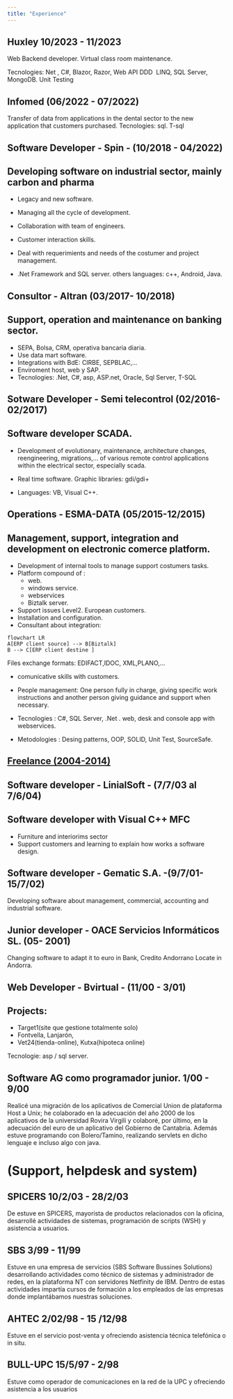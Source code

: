 ```yaml
---
title: "Experience"
---
```


## Huxley	10/2023 - 11/2023

Web Backend developer. Virtual class room maintenance.

Tecnologies: 
Net , C#, Blazor, Razor, Web API DDD  LINQ, SQL Server, MongoDB. Unit Testing

## Infomed	(06/2022 - 07/2022)

Transfer of data from applications in the dental sector to the new application that customers purchased.
Tecnologies: sql. T-sql

## Software Developer - Spin - (10/2018 - 04/2022)

:::{.callout-note  collapse="false" }

# Developing software on industrial sector, mainly carbon and pharma

- Legacy and new software.

- Managing all the cycle of development.

- Collaboration with team of engineers.
- Customer interaction skills.
- Deal with requerimients and needs of the costumer and project management.

- .Net Framework and SQL server. others languages: c++, Android, Java.

:::

## Consultor - Altran (03/2017- 10/2018)

:::{.callout-note  collapse="false" }

## Support, operation and maintenance on banking sector.

- SEPA, Bolsa, CRM, operativa bancaria diaria.
- Use data mart software.
- Integrations with BdE: CIRBE, SEPBLAC,...
- Enviroment host, web y SAP.
- Tecnologies:  .Net, C#, asp, ASP.net, Oracle, Sql Server, T-SQL

:::

## Sotware Developer - Semi telecontrol (02/2016-02/2017)

:::{.callout-note  collapse="false" }

# Software developer SCADA.

- Development of evolutionary, maintenance, architecture changes, reengineering, migrations,... of various remote control applications within the electrical sector, especially scada.
- Real time software. Graphic libraries: gdi/gdi+

- Languages: VB, Visual C++.

:::

## Operations - ESMA-DATA (05/2015-12/2015)

:::{.callout-note  collapse="false" }

# Management, support, integration and development on electronic comerce platform.

- Development of internal tools to manage support costumers tasks.
- Platform compound of : 
    - web.
    - windows service.
    - webservices
    - Biztalk server.
- Support issues Level2. European customers.
- Installation and configuration.
- Consultant about integration:

```mermaid
flowchart LR
A[ERP client source] --> B[Biztalk]
B --> C[ERP client destine ]

```

Files exchange formats: EDIFACT,IDOC, XML,PLANO,...

- comunicative skills with customers.

- People management:
One person fully in charge, giving specific work instructions and another person giving guidance and support when necessary.

- Tecnologies : C#, SQL Server, .Net . web, desk and console app with webservices.
- Metodologies : Desing patterns, OOP, SOLID, Unit Test, SourceSafe.

:::

## [Freelance (2004-2014)](freelance.qmd)

## Software developer - LinialSoft - (7/7/03 al 7/6/04)

:::{.callout-note  collapse="false" }

# Software developer with Visual C++ MFC

- Furniture and interiorims sector
- Support customers and learning to explain how works a software design. 

:::

## Software developer -  Gematic S.A. -(9/7/01-15/7/02)

:::{.callout-note  collapse="false" }

Developing software about management, commercial, accounting and industrial software.

:::


## Junior developer -  OACE Servicios Informáticos SL. (05- 2001)

:::{.callout-note  collapse="false" }

Changing software to adapt it to euro in Bank, Credito Andorrano
Locate in Andorra.

:::

## Web Developer - Bvirtual - (11/00 - 3/01)

:::{.callout-note  collapse="false" }

# Projects:

- Target1(site que gestione totalmente solo)
- Fontvella, Lanjarón, 
- Vet24(tienda-online), Kutxa(hipoteca online)

Tecnologie: asp / sql server.
:::

## Software AG como programador junior.	1/00 - 9/00

:::{.callout-note  collapse="false" }

 Realicé una migración de los aplicativos de Comercial Union de plataforma Host a Unix; he colaborado en la adecuación del año 2000 de los aplicativos de la universidad Rovira Virgili y colaboré, por último, en la adecuación del euro de un aplicativo del Gobierno de Cantabria.
 Además estuve programando con Bolero/Tamino, realizando servlets en dicho lenguaje e incluso algo con java.

:::

# (Support, helpdesk and system)

## SPICERS	10/2/03 - 28/2/03

:::{.callout-note  collapse="false" }

De estuve en SPICERS, mayorista de productos relacionados con la oficina, desarrollé actividades de sistemas, programación de scripts (WSH) y asistencia a usuarios.

## SBS	3/99 - 11/99

Estuve en una empresa de servicios (SBS Software Bussines Solutions) desarrollando actividades como técnico de sistemas y administrador de redes, en la plataforma NT con servidores Netfinity de IBM. Dentro de estas actividades impartía cursos de formación a los empleados de las empresas donde implantábamos nuestras soluciones.

## AHTEC	2/02/98 - 15 /12/98
Estuve en el servicio post-venta y ofreciendo asistencia técnica telefónica o in situ.

## BULL-UPC	15/5/97 - 2/98
Estuve como operador de comunicaciones en la red de la UPC y ofreciendo asistencia a los usuarios
:::

